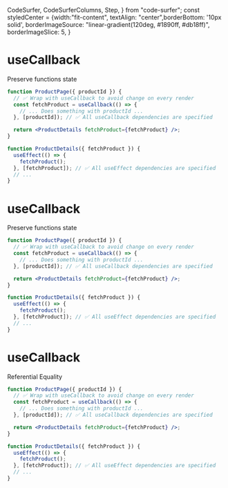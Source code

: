   CodeSurfer,
  CodeSurferColumns,
  Step,
} from "code-surfer";
const styledCenter = {width:"fit-content", textAlign: "center",borderBottom: '10px solid',
borderImageSource: "linear-gradient(120deg, #1890ff, #db18ff)",
  borderImageSlice: 5,
}




<CodeSurferColumns themes={[nightOwl]}>



<Step>
<div style={styledCenter}>
<h1> useCallback</h1>
<p>Preserve functions state</p>
</div>


```jsx
function ProductPage({ productId }) {
  // ✅ Wrap with useCallback to avoid change on every render
  const fetchProduct = useCallback(() => {
    // ... Does something with productId ...
  }, [productId]); // ✅ All useCallback dependencies are specified

  return <ProductDetails fetchProduct={fetchProduct} />;
}

function ProductDetails({ fetchProduct }) {
  useEffect(() => {
    fetchProduct();
  }, [fetchProduct]); // ✅ All useEffect dependencies are specified
  // ...
}
```

</Step>

<Step>
<div style={styledCenter}>
<h1> useCallback</h1>
<p>Preserve functions state</p>
</div>


```jsx 2:5
function ProductPage({ productId }) {
  // ✅ Wrap with useCallback to avoid change on every render
  const fetchProduct = useCallback(() => {
    // ... Does something with productId ...
  }, [productId]); // ✅ All useCallback dependencies are specified

  return <ProductDetails fetchProduct={fetchProduct} />;
}

function ProductDetails({ fetchProduct }) {
  useEffect(() => {
    fetchProduct();
  }, [fetchProduct]); // ✅ All useEffect dependencies are specified
  // ...
}
```

</Step>


<Step>
<div style={styledCenter}>
<h1> useCallback</h1>
<p> Referential Equality </p>
</div>

```jsx 10:13
function ProductPage({ productId }) {
  // ✅ Wrap with useCallback to avoid change on every render
  const fetchProduct = useCallback(() => {
    // ... Does something with productId ...
  }, [productId]); // ✅ All useCallback dependencies are specified

  return <ProductDetails fetchProduct={fetchProduct} />;
}

function ProductDetails({ fetchProduct }) {
  useEffect(() => {
    fetchProduct();
  }, [fetchProduct]); // ✅ All useEffect dependencies are specified
  // ...
}
```
</Step>

</CodeSurferColumns>

